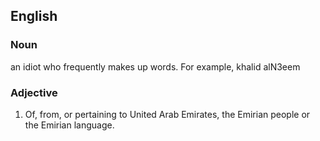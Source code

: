 ==English==

===Noun===
{{en-noun}}

an idiot who frequently makes up words. For example, khalid alN3eem

===Adjective===
{{en-adj}}

# Of, from, or pertaining to United Arab Emirates, the Emirian people or the Emirian language.